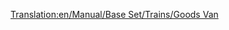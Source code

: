 [[Translation:en/Manual/Base Set/Trains/Goods Van]]
{{nl/Manual/Base Set/Trains/Wagons|Naam=Goederenwagon
|Afbeelding=[[File:en/Manual/Base Set/Trains/Goodsvan.png]]
|NormaalKosten=£1,484 ($2,968)
|NormaalGewicht=21 / 33 t
|NormaalCapaciteit=25 kratten goederen
|MonoKosten=£1,484 ($2,968)
|MonoGewicht=21 / 36 t
|MonoCapaciteit=30 kratten goederen
|MagKosten=£1,484 ($2,968)
|MagGewicht=21 / 37 t
|MagCapaciteit=32 kratten goederen
|Omschrijving=De goederenwagon is geschikt voor het transport van [[nl/Manual/Base Set/Cargos/Goederen|goederen]]. Deze wagon is beschikbaar in [[nl/Manual/Klimaat#gematigd|gematigde]], [[nl/Manual/Klimaat#subarctisch|subarctische]] en [[nl/Manual/Klimaat#subtropisch|subtropische]] klimaten.
}}